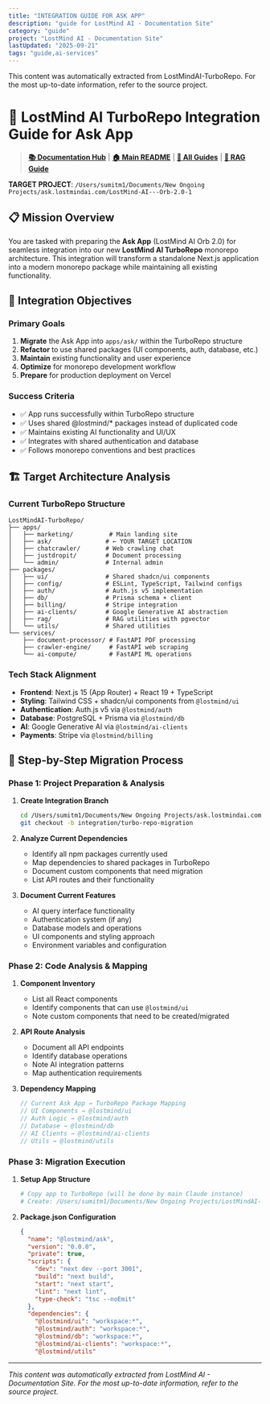 ```yaml
---
title: "INTEGRATION GUIDE FOR ASK APP"
description: "guide for LostMind AI - Documentation Site"
category: "guide"
project: "LostMind AI - Documentation Site"
lastUpdated: "2025-09-21"
tags: "guide,ai-services"
---
```


<Info>
This content was automatically extracted from LostMindAI-TurboRepo.
For the most up-to-date information, refer to the source project.
</Info>

# 🚀 LostMind AI TurboRepo Integration Guide for Ask App

> **[📚 Documentation Hub](../README.md)** | **[🏠 Main README](../../README.md)** | **[🔧 All Guides](../README.md#integration-guides)** | **[🧠 RAG Guide](RAG_EMBEDDINGS_INTEGRATION_GUIDE.md)**

**TARGET PROJECT**: `/Users/sumitm1/Documents/New Ongoing Projects/ask.lostmindai.com/LostMind-AI---Orb-2.0-1`

## 📋 Mission Overview

You are tasked with preparing the **Ask App** (LostMind AI Orb 2.0) for seamless integration into our new **LostMind AI TurboRepo** monorepo architecture. This integration will transform a standalone Next.js application into a modern monorepo package while maintaining all existing functionality.

## 🎯 Integration Objectives

### Primary Goals
1. **Migrate** the Ask App into `apps/ask/` within the TurboRepo structure
2. **Refactor** to use shared packages (UI components, auth, database, etc.)  
3. **Maintain** existing functionality and user experience
4. **Optimize** for monorepo development workflow
5. **Prepare** for production deployment on Vercel

### Success Criteria
- ✅ App runs successfully within TurboRepo structure
- ✅ Uses shared @lostmind/* packages instead of duplicated code
- ✅ Maintains existing AI functionality and UI/UX
- ✅ Integrates with shared authentication and database
- ✅ Follows monorepo conventions and best practices

## 🏗️ Target Architecture Analysis

### Current TurboRepo Structure
```
LostMindAI-TurboRepo/
├── apps/
│   ├── marketing/          # Main landing site
│   ├── ask/               # ← YOUR TARGET LOCATION
│   ├── chatcrawler/       # Web crawling chat
│   ├── justdropit/        # Document processing
│   └── admin/             # Internal admin
├── packages/
│   ├── ui/                # Shared shadcn/ui components
│   ├── config/            # ESLint, TypeScript, Tailwind configs
│   ├── auth/              # Auth.js v5 implementation
│   ├── db/                # Prisma schema + client
│   ├── billing/           # Stripe integration
│   ├── ai-clients/        # Google Generative AI abstraction
│   ├── rag/               # RAG utilities with pgvector
│   └── utils/             # Shared utilities
└── services/
    ├── document-processor/ # FastAPI PDF processing
    ├── crawler-engine/     # FastAPI web scraping
    └── ai-compute/         # FastAPI ML operations
```

### Tech Stack Alignment
- **Frontend**: Next.js 15 (App Router) + React 19 + TypeScript
- **Styling**: Tailwind CSS + shadcn/ui components from `@lostmind/ui`
- **Authentication**: Auth.js v5 via `@lostmind/auth` 
- **Database**: PostgreSQL + Prisma via `@lostmind/db`
- **AI**: Google Generative AI via `@lostmind/ai-clients`
- **Payments**: Stripe via `@lostmind/billing`

## 🔄 Step-by-Step Migration Process

### Phase 1: Project Preparation & Analysis
1. **Create Integration Branch**
   ```bash
   cd /Users/sumitm1/Documents/New Ongoing Projects/ask.lostmindai.com/LostMind-AI---Orb-2.0-1
   git checkout -b integration/turbo-repo-migration
   ```

2. **Analyze Current Dependencies**
   - Identify all npm packages currently used
   - Map dependencies to shared packages in TurboRepo
   - Document custom components that need migration
   - List API routes and their functionality

3. **Document Current Features**
   - AI query interface functionality
   - Authentication system (if any)
   - Database models and operations
   - UI components and styling approach
   - Environment variables and configuration

### Phase 2: Code Analysis & Mapping
1. **Component Inventory**
   - List all React components
   - Identify components that can use `@lostmind/ui`
   - Note custom components that need to be created/migrated

2. **API Route Analysis**
   - Document all API endpoints
   - Identify database operations
   - Note AI integration patterns
   - Map authentication requirements

3. **Dependency Mapping**
   ```typescript
   // Current Ask App → TurboRepo Package Mapping
   // UI Components → @lostmind/ui
   // Auth Logic → @lostmind/auth  
   // Database → @lostmind/db
   // AI Clients → @lostmind/ai-clients
   // Utils → @lostmind/utils
   ```

### Phase 3: Migration Execution
1. **Setup App Structure**
   ```bash
   # Copy app to TurboRepo (will be done by main Claude instance)
   # Create: /Users/sumitm1/Documents/New Ongoing Projects/LostMindAI-TurboRepo/apps/ask/
   ```

2. **Package.json Configuration**
   ```json
   {
     "name": "@lostmind/ask",
     "version": "0.0.0",
     "private": true,
     "scripts": {
       "dev": "next dev --port 3001",
       "build": "next build",
       "start": "next start",
       "lint": "next lint",
       "type-check": "tsc --noEmit"
     },
     "dependencies": {
       "@lostmind/ui": "workspace:*",
       "@lostmind/auth": "workspace:*",
       "@lostmind/db": "workspace:*",
       "@lostmind/ai-clients": "workspace:*",
       "@lostmind/utils"

---
*This content was automatically extracted from LostMind AI - Documentation Site. For the most up-to-date information, refer to the source project.*
